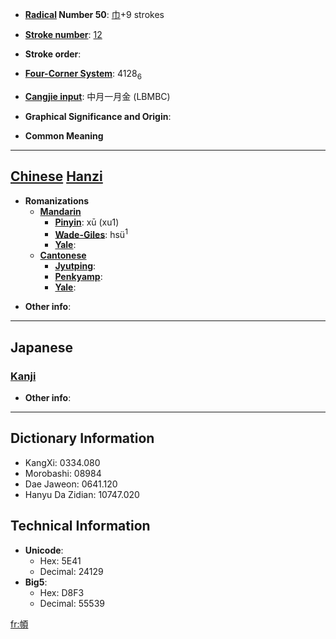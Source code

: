 * '''[[Wiktionary:Chinese radical index| Radical]] Number 50''': [[Wiktionary:Chinese radical index 巾|巾]]+9 strokes

* '''[[Wiktionary:Chinese total strokes index|Stroke number]]''': [[Wiktionary:Chinese total strokes index 12|12]]

* '''Stroke order''': 

* '''[[Wiktionary:Chinese four corner index|Four-Corner System]]''': 4128<sub>6</sub>

* '''[[Wiktionary:Chinese Cangjie index|Cangjie input]]''': 中月一月金 (LBMBC)

* '''Graphical Significance and Origin''': 

* '''Common Meaning'''

----

== [[Chinese]] [[Hanzi]] ==

* '''Romanizations'''
** '''[[Mandarin]]'''
*** '''[[Pinyin]]''': xū (xu1)
*** '''[[Wade-Giles]]''': hsü<sup>1</sup>
*** '''[[Yale]]''': 
** '''[[Cantonese]]'''
*** '''[[Jyutping]]''':
*** '''[[Penkyamp]]''': 
*** '''[[Yale]]''': 

* '''Other info''': 

----

==Japanese==
===[[Kanji]]===
{{kanji|on readings=[[す]] (su), [[しゅ]] (shu)|kun readings=[[ずきん]] (zukin)}}

* '''Other info''':  

----

== Dictionary Information ==

* KangXi: 0334.080
* Morobashi: 08984
* Dae Jaweon: 0641.120
* Hanyu Da Zidian: 10747.020

== Technical Information ==

* '''Unicode''':
** Hex: 5E41
** Decimal: 24129
* '''Big5''':
** Hex: D8F3
** Decimal: 55539

[[fr:幁]]